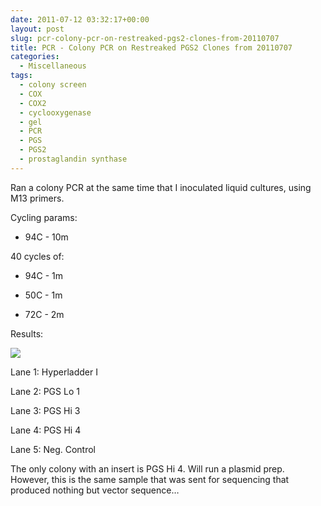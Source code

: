 ```yaml
---
date: 2011-07-12 03:32:17+00:00
layout: post
slug: pcr-colony-pcr-on-restreaked-pgs2-clones-from-20110707
title: PCR - Colony PCR on Restreaked PGS2 Clones from 20110707
categories:
  - Miscellaneous
tags:
  - colony screen
  - COX
  - COX2
  - cyclooxygenase
  - gel
  - PCR
  - PGS
  - PGS2
  - prostaglandin synthase
---
```


Ran a colony PCR at the same time that I inoculated liquid cultures, using M13 primers.

Cycling params:




    
  * 94C - 10m



40 cycles of:


    
  * 94C - 1m

    
  * 50C - 1m

    
  * 72C - 2m



Results:

![](https://eagle.fish.washington.edu/Arabidopsis/20110712-01.jpg)

Lane 1: Hyperladder I

Lane 2: PGS Lo 1

Lane 3: PGS Hi 3

Lane 4: PGS Hi 4

Lane 5: Neg. Control

The only colony with an insert is PGS Hi 4. Will run a plasmid prep. However, this is the same sample that was sent for sequencing that produced nothing but vector sequence...
